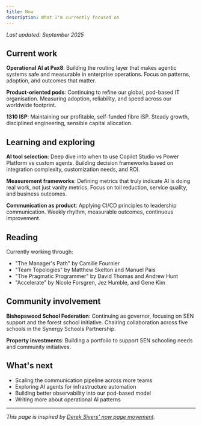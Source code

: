 ```yaml
---
title: Now
description: What I'm currently focused on
---
```



*Last updated: September 2025*

## Current work

**Operational AI at Pax8**: Building the routing layer that makes agentic systems safe and measurable in enterprise operations. Focus on patterns, adoption, and outcomes that matter.

**Product-oriented pods**: Continuing to refine our global, pod-based IT organisation. Measuring adoption, reliability, and speed across our worldwide footprint.

**1310 ISP**: Maintaining our profitable, self-funded fibre ISP. Steady growth, disciplined engineering, sensible capital allocation.

## Learning and exploring

**AI tool selection**: Deep dive into when to use Copilot Studio vs Power Platform vs custom agents. Building decision frameworks based on integration complexity, customization needs, and ROI.

**Measurement frameworks**: Defining metrics that truly indicate AI is doing real work, not just vanity metrics. Focus on toil reduction, service quality, and business outcomes.

**Communication as product**: Applying CI/CD principles to leadership communication. Weekly rhythm, measurable outcomes, continuous improvement.

## Reading

Currently working through:

- "The Manager's Path" by Camille Fournier
- "Team Topologies" by Matthew Skelton and Manuel Pais  
- "The Pragmatic Programmer" by David Thomas and Andrew Hunt
- "Accelerate" by Nicole Forsgren, Jez Humble, and Gene Kim

## Community involvement

**Bishopswood School Federation**: Continuing as governor, focusing on SEN support and the forest school initiative. Chairing collaboration across five schools in the Synergy Schools Partnership.

**Property investments**: Building a portfolio to support SEN schooling needs and community initiatives.

## What's next

- Scaling the communication pipeline across more teams
- Exploring AI agents for infrastructure automation
- Building better observability into our pod-based model
- Writing more about operational AI patterns

---

*This page is inspired by [Derek Sivers' now page movement](https://nownownow.com/about).*
